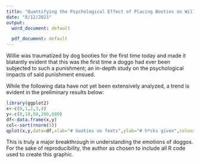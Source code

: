 ---
title: "Quantifying the Psychological Effect of Placing Booties on Willie's Feet"
date: "8/12/2021"
output:
  word_document: default

  pdf_document: default
---

Willie was traumatized by dog booties for the first time today and made it blatantly evident that this was the first time a doggo had ever been subjected to such a punishment; an in-depth study on the psychological impacts of said punishment ensued.

While the following data have not yet been extensively analyzed, a trend is evident in the preliminary results below:

```{r}
library(ggplot2)
x<-c(0,1,2,3,4)
y<-c(0,10,50,200,600)
df<-data.frame(x,y)
col<-sort(rnorm(5))
qplot(x,y,data=df,xlab="# booties on feets",ylab="# h*cks given",colour=col)+scale_colour_gradient(low="green", high="red")+geom_point(size = 3)+ggtitle("H*cks Given Based on Number of Booties on Willie's Feet")
```

This is truly a major breakthrough in understanding the emotions of doggos. For the sake of reproducibility, the author as chosen to include all R code used to create this graphic.

